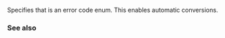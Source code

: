{{cpp/title|is_error_code_enum{{dsc small|&lt;std::future_errc&gt;}}}}
{{cpp/thread/future_errc/navbar}}
{{dcl begin}}
{{dcl header | future}}
{{dcl | since=c++11 | 
template&lt;&gt;
struct is_error_code_enum&lt;std::future_errc&gt; : std::true_type;
}}
{{dcl end}}

Specifies that {{lc|std::future_errc}} is an error code enum. This enables {{lc|std::error_code}} automatic conversions.

===See also===
{{dsc begin}}
{{dsc inc | cpp/error/error code/dsc is_error_code_enum}}
{{dsc end}}

{{langlinks|es|ja|ru|zh}}